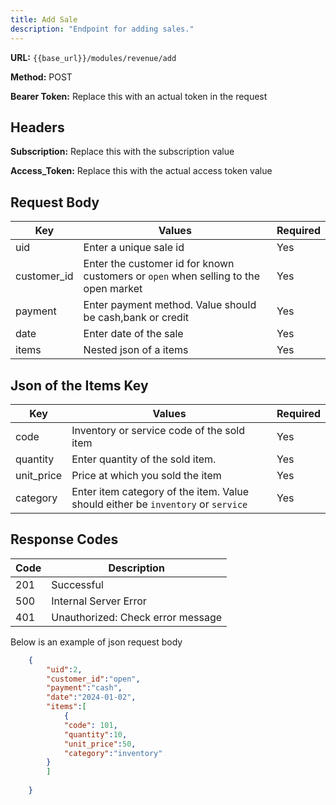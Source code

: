 ```yaml
---
title: Add Sale
description: "Endpoint for adding sales."
---
```


**URL:** `{{base_url}}/modules/revenue/add`  <br />

**Method:** POST <br />

**Bearer Token:** Replace this with an actual token in the request

## Headers
**Subscription:** Replace this with the subscription value <br />

**Access_Token:** Replace this with the actual access token value

## Request Body

| Key           | Values                          | Required |
| ------------- | ------------------------------- | -------- |
| uid           | Enter a unique sale id    | Yes      |
| customer_id   | Enter the customer id for known customers or `open` when selling to the open market  | Yes      |
| payment       | Enter payment method. Value should be cash,bank or credit       | Yes      |
| date          | Enter date of the sale      | Yes      |
| items         | Nested json of a items   | Yes      |

## Json of the Items Key

| Key           | Values                          | Required |
| ------------- | ------------------------------- | -------- |
| code          | Inventory or service code of the sold item   | Yes      |
| quantity      | Enter quantity of the sold item.  | Yes      |
| unit_price    | Price at which you sold the item       | Yes      |
| category      | Enter item category of the item. Value should either be `inventory` or `service`  | Yes      |

## Response Codes

| Code | Description                        |
| ---- | ---------------------------------- |
| 201  | Successful                         |
| 500  | Internal Server Error              |
| 401  | Unauthorized: Check error message  |

Below is an example of json request body

```json
    {
        "uid":2,
        "customer_id":"open",
        "payment":"cash",
        "date":"2024-01-02",
        "items":[
            {
            "code": 101,
            "quantity":10,
            "unit_price":50,
            "category":"inventory"
        }
        ]
        
    }

